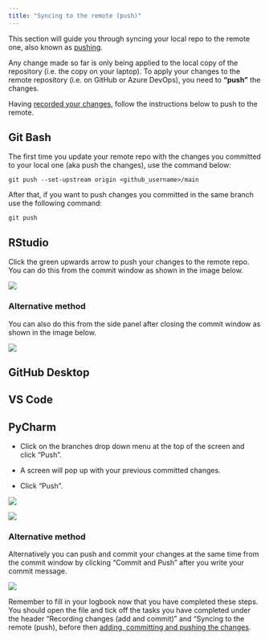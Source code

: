```yaml
---
title: "Syncing to the remote (push)"
---
```


This section will guide you through syncing your local repo to the remote one, also known as [pushing](../glossary.html#push).

Any change made so far is only being applied to the local copy of the repository (i.e. the copy on your laptop). To apply your changes to the remote repository (i.e. on GitHub or Azure DevOps), you need to **“push”** the changes.

Having [recorded your changes](recording-changes.html), follow the instructions below to push to the remote.

::: panel-tabset
## Git Bash

The first time you update your remote repo with the changes you committed to your local one (aka push the changes), use the command below:

`git push --set-upstream origin <github_username>/main`

After that, if you want to push changes you committed in the same branch use the following command:

`git push`

## RStudio

Click the green upwards arrow to push your changes to the remote repo. You can do this from the commit window as shown in the image below.

![](images/r_push_1.png){fig-alt="Highlighting the upwards arrow for pushing changes to remote repos in the RStudio's Review Changes window."}

### Alternative method

You can also do this from the side panel after closing the commit window as shown in the image below.

![](images/r_push_2.png){fig-alt="Highlighting the upwards arrow for pushing changes to remote repos in RStudio's Git window. It is there to show an alternative way of pushing changes to remote repos."}

## GitHub Desktop

## VS Code

## PyCharm

-   Click on the branches drop down menu at the top of the screen and click "Push".

-   A screen will pop up with your previous committed changes.

-   Click "Push".

![](images/pycharm_push1_1.png){fig-alt="Highlighting the Push option in the branch drop down menu." fig-width="72%" fig-align="center"}

![](images/pycharm_push1_2.png){fig-alt="Highlighting the Push button in the Push Commits to git-academy-sandbox pop up window that appears after completeing the previous step."  fig-width="80%" fig-align="center"}

### Alternative method

Alternatively you can push and commit your changes at the same time from the commit window by clicking "Commit and Push" after you write your commit message.

![](images/pycharm_push2.png){fig-alt="Highlighting the Commit and Push button in the Commit pop up window that appears after following the steps in recoding changes part of this guide." fig-width="80%" fig-align="center"}
:::


:::: callout-note
Remember to fill in your logbook now that you have completed these steps. You should open the file and tick off the tasks you have completed under the header "Recording changes (add and commit)" and "Syncing to the remote (push), before then [adding, committing and pushing the changes](recording-changes.html). 
::::

